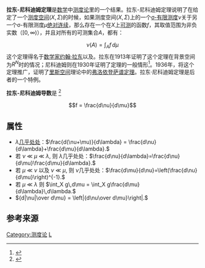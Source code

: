 '''拉东-尼科迪姆定理'''是[[数学|数学]]中[[测度论|测度论]]里的一个结果。拉东-尼科迪姆定理说明了在给定了一个[[测度空间|测度空间]]<math>(X,\Sigma)</math>的时候，如果测度空间<math>(X,\Sigma)</math>上的一个[[σ-有限测度|σ-有限测度]]<math>\nu</math>关于另一个σ-有限测度<math>\mu</math>[[绝对连续|绝对连续]]，那么存在一个在<math>X</math>上[[可测函数|可测]]的函数<math>f</math>，其取值范围为非负实数（<math>[0,\infty)</math>），并且对所有的可测集合<math>A</math>，都有：
:<math>\nu(A) = \int_A f \, d\mu</math>
这个定理得名于[[数学家|数学家]][[约翰·拉东|约翰·拉东]]以及{{link-en|欧顿·尼科迪姆|Otto M. Nikodym}}。拉东在1913年证明了这个定理在背景空间为<math>R^N</math>时的情况；尼科迪姆则在1930年证明了定理的一般情形<ref>{{cite journal
 |last=Nikodym
 |first=O.
 |language=法语
 |title=Sur une généralisation des intégrales de M. J. Radon
 |url=http://matwbn.icm.edu.pl/ksiazki/fm/fm15/fm15114.pdf
 |accessdate=2009-05-11
 |journal=Fundamenta Mathematicae
 |year=1930
 |volume=15
 |pages=131–179
 |archive-date=2016-09-09
 |archive-url=https://web.archive.org/web/20160909035959/http://matwbn.icm.edu.pl/ksiazki/fm/fm15/fm15114.pdf
 |dead-url=yes
 }}</ref>。1936年，{{link-en|汉斯·弗洛伊登萨|Hans Freudenthal}}将这个定理推广，证明了[[里斯空间|里斯空间]]理论中的[[弗洛依登萨谱定理|弗洛依登萨谱定理]]。拉东·尼科迪姆定理是后者的一个特例。

'''拉东-尼科迪姆导数'''是 <ref>{{Cite web |url=https://press.princeton.edu/books/hardcover/9780691113869/real-analysis |title=Real Analysis: Measure Theory, Integration, and Hilbert Spaces: Elias M. Stein and Rami Shakarchi |access-date=2021-09-30 |archive-date=2021-09-30 |archive-url=https://web.archive.org/web/20210930122236/https://press.princeton.edu/books/hardcover/9780691113869/real-analysis |dead-url=no }}</ref>
:<math>f = \frac{d\nu}{d\mu}</math>

==属性==
* <!--Let ''ν'', ''μ'', and ''λ'' be σ-finite measures on the same measure space. If ''ν'' ≪ ''λ'' and ''μ'' ≪ ''λ'' (''ν'' and ''μ'' are both  [[Absolutely_continuous#Absolute_continuity_of_measures|absolutely continuous]] with respect to ''λ''), then --><math>\lambda</math>[[几乎处处|几乎处处]]：<math display="block"> \frac{d(\nu+\mu)}{d\lambda} = \frac{d\nu}{d\lambda}+\frac{d\mu}{d\lambda}.</math>
* 若 ''ν'' ≪ ''μ'' ≪ ''λ'', 则 <math>\lambda</math>几乎处处：<math display="block">\frac{d\nu}{d\lambda}=\frac{d\nu}{d\mu}\frac{d\mu}{d\lambda}.</math>
* 若 ''μ'' ≪ ''ν'' 以及 ''ν'' ≪ ''μ'', 则 <math>\nu</math>几乎处处：<math display="block"> \frac{d\mu}{d\nu}=\left(\frac{d\nu}{d\mu}\right)^{-1}.</math>
* 若 ''μ'' ≪ ''λ'' <!--and {{mvar|g}} is a ''μ''-integrable function,--> 则 <math display="block"> \int_X g\,d\mu = \int_X g\frac{d\mu}{d\lambda}\,d\lambda.</math>
* <!--If ''ν'' is a finite signed or complex measure, then --><math display="block"> {d|\nu|\over d\mu} = \left|{d\nu\over d\mu}\right|. </math>

== 参考来源 ==
{{reflist}}

[[Category:测度论|Category:测度论]]
[[Category:数学定理|L]]